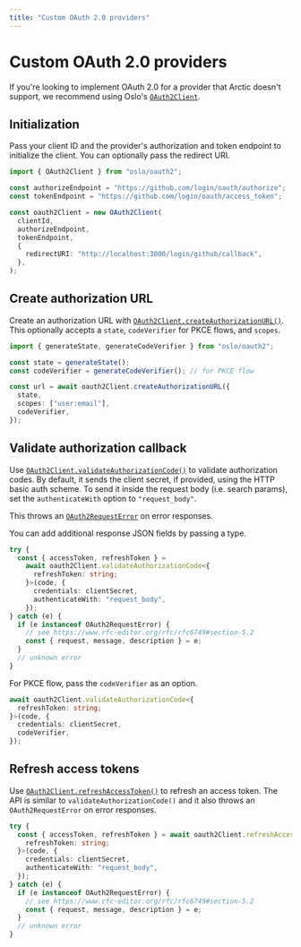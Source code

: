 ```yaml
---
title: "Custom OAuth 2.0 providers"
---
```


# Custom OAuth 2.0 providers

If you're looking to implement OAuth 2.0 for a provider that Arctic doesn't support, we recommend using Oslo's [`OAuth2Client`](https://oslo.js.org/reference/oauth2/OAuth2Client).

## Initialization

Pass your client ID and the provider's authorization and token endpoint to initialize the client. You can optionally pass the redirect URI.

```ts
import { OAuth2Client } from "oslo/oauth2";

const authorizeEndpoint = "https://github.com/login/oauth/authorize";
const tokenEndpoint = "https://github.com/login/oauth/access_token";

const oauth2Client = new OAuth2Client(
  clientId,
  authorizeEndpoint,
  tokenEndpoint,
  {
    redirectURI: "http://localhost:3000/login/github/callback",
  },
);
```

## Create authorization URL

Create an authorization URL with [`OAuth2Client.createAuthorizationURL()`](https://oslo.js.org/reference/oauth2/OAuth2Client/createAuthorizationURL). This optionally accepts a `state`, `codeVerifier` for PKCE flows, and `scopes`.

```ts
import { generateState, generateCodeVerifier } from "oslo/oauth2";

const state = generateState();
const codeVerifier = generateCodeVerifier(); // for PKCE flow

const url = await oauth2Client.createAuthorizationURL({
  state,
  scopes: ["user:email"],
  codeVerifier,
});
```

## Validate authorization callback

Use [`OAuth2Client.validateAuthorizationCode()`](https://oslo.js.org/reference/oauth2/OAuth2Client/validateAuthorizationCode) to validate authorization codes. By default, it sends the client secret, if provided, using the HTTP basic auth scheme. To send it inside the request body (i.e. search params), set the `authenticateWith` option to `"request_body"`.

This throws an [`OAuth2RequestError`](https://oslo.js.org/reference/oauth2/OAuth2RequestError) on error responses.

You can add additional response JSON fields by passing a type.

```ts
try {
  const { accessToken, refreshToken } =
    await oauth2Client.validateAuthorizationCode<{
      refreshToken: string;
    }>(code, {
      credentials: clientSecret,
      authenticateWith: "request_body",
    });
} catch (e) {
  if (e instanceof OAuth2RequestError) {
    // see https://www.rfc-editor.org/rfc/rfc6749#section-5.2
    const { request, message, description } = e;
  }
  // unknown error
}
```

For PKCE flow, pass the `codeVerifier` as an option.

```ts
await oauth2Client.validateAuthorizationCode<{
  refreshToken: string;
}>(code, {
  credentials: clientSecret,
  codeVerifier,
});
```

## Refresh access tokens

Use [`OAuth2Client.refreshAccessToken()`](https://oslo.js.org/reference/oauth2/OAuth2Client/refreshAccessToken) to refresh an access token. The API is similar to `validateAuthorizationCode()` and it also throws an `OAuth2RequestError` on error responses.

```ts
try {
  const { accessToken, refreshToken } = await oauth2Client.refreshAccessToken<{
    refreshToken: string;
  }>(code, {
    credentials: clientSecret,
    authenticateWith: "request_body",
  });
} catch (e) {
  if (e instanceof OAuth2RequestError) {
    // see https://www.rfc-editor.org/rfc/rfc6749#section-5.2
    const { request, message, description } = e;
  }
  // unknown error
}
```

